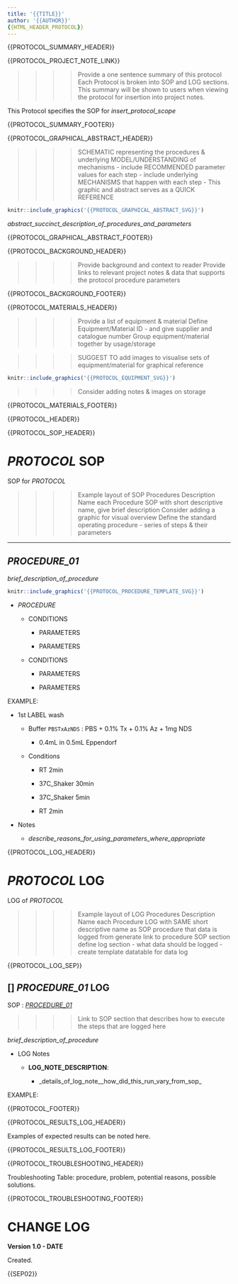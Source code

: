 ```yaml
---
title: '{{TITLE}}'
author: '{{AUTHOR}}'
{{HTML_HEADER_PROTOCOL}}
---
```




{{PROTOCOL_SUMMARY_HEADER}}


{{PROTOCOL_PROJECT_NOTE_LINK}}


>>>>
>>>> Provide a one sentence summary of this protocol
>>>> Each Protocol is broken into SOP and LOG sections.
>>>> This summary will be shown to users when viewing the protocol for insertion into project notes.
>>>>

This Protocol specifies the SOP for _insert_protocol_scope_


{{PROTOCOL_SUMMARY_FOOTER}}



{{PROTOCOL_GRAPHICAL_ABSTRACT_HEADER}}


>>>> SCHEMATIC representing the procedures & underlying MODEL/UNDERSTANDING of mechanisms
>>>>     - include RECOMMENDED parameter values for each step
>>>>     - include underlying MECHANISMS that happen with each step
>>>>     - This graphic and abstract serves as a QUICK REFERENCE


```r

knitr::include_graphics('{{PROTOCOL_GRAPHICAL_ABSTRACT_SVG}}')

```


_abstract_succinct_description_of_procedures_and_parameters_



{{PROTOCOL_GRAPHICAL_ABSTRACT_FOOTER}}



{{PROTOCOL_BACKGROUND_HEADER}}


>>>> Provide background and context to reader
>>>> Provide links to relevant project notes & data that supports the protocol procedure parameters



{{PROTOCOL_BACKGROUND_FOOTER}}



{{PROTOCOL_MATERIALS_HEADER}}


>>>> Provide a list of equipment & material
>>>> Define Equipment/Material ID - and give supplier and catalogue number
>>>> Group equipment/material together by usage/storage


>>>> SUGGEST TO add images to visualise sets of equipment/material for graphical reference


```r

knitr::include_graphics('{{PROTOCOL_EQUIPMENT_SVG}}')

```


>>>> Consider adding notes & images on storage



{{PROTOCOL_MATERIALS_FOOTER}}



{{PROTOCOL_HEADER}}


{{PROTOCOL_SOP_HEADER}}



# _PROTOCOL_ SOP


SOP for _PROTOCOL_

>>>>
>>>> Example layout of SOP Procedures Description
>>>>   Name each Procedure SOP with short descriptive name, give brief description
>>>>     Consider adding a graphic for visual overview
>>>>   Define the standard operating procedure - series of steps & their parameters

----



## _PROCEDURE_01_


_brief_description_of_procedure_


```r

knitr::include_graphics('{{PROTOCOL_PROCEDURE_TEMPLATE_SVG}}')

```



* _PROCEDURE_

    + CONDITIONS
    
        - PARAMETERS
        
        - PARAMETERS

    + CONDITIONS
    
        - PARAMETERS
        
        - PARAMETERS


EXAMPLE:

* 1st LABEL wash

    + Buffer `PBSTxAzNDS` : PBS + 0.1% Tx + 0.1% Az + 1mg NDS
    
        - 0.4mL in 0.5mL Eppendorf

    + Conditions
    
        - RT 2min

        - 37C_Shaker 30min

        - 37C_Shaker 5min

        - RT 2min


* Notes

    + _describe_reasons_for_using_parameters_where_appropriate_



{{PROTOCOL_LOG_HEADER}}



# _PROTOCOL_ LOG


LOG of _PROTOCOL_


>>>>
>>>> Example layout of LOG Procedures Description
>>>>   Name each Procedure LOG with SAME short descriptive name as SOP procedure that data is logged from
>>>>   generate link to procedure SOP section
>>>>   define log section - what data should be logged - create template datatable for data log
>>>> 


{{PROTOCOL_LOG_SEP}}



## [] _PROCEDURE_01_ LOG


SOP : [_PROCEDURE_01_](_procedure_01_)

>>>> 
>>>> Link to SOP section that describes how to execute the steps that are logged here
>>>> 


_brief_description_of_procedure_


* LOG Notes

    + **LOG_NOTE_DESCRIPTION**:

        - _details_of_log_note__how_did_this_run_vary_from_sop_



EXAMPLE:




{{PROTOCOL_FOOTER}}



{{PROTOCOL_RESULTS_LOG_HEADER}}


Examples of expected results can be noted here.


{{PROTOCOL_RESULTS_LOG_FOOTER}}



{{PROTOCOL_TROUBLESHOOTING_HEADER}}


Troubleshooting Table: procedure, problem, potential reasons, possible solutions.



{{PROTOCOL_TROUBLESHOOTING_FOOTER}}



# CHANGE LOG


**Version 1.0 - DATE**


Created.


{{SEP02}}



